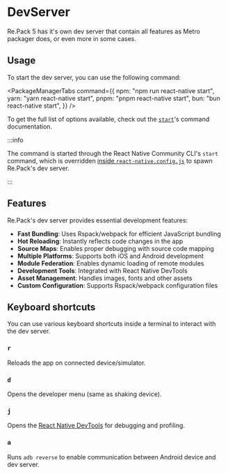 # DevServer

Re.Pack 5 has it's own dev server that contain all features as Metro packager does, or even more in some cases.

## Usage

To start the dev server, you can use the following command:


<PackageManagerTabs command={{
  npm: "npm run react-native start",
  yarn: "yarn react-native start",
  pnpm: "pnpm react-native start",
  bun: "bun react-native start",
}} />

To get the full list of options available, check out the [`start`](/api/cli/start.md)'s command documentation.

:::info

The command is started through the React Native Community CLI's `start` command, which is overridden [inside `react-native.config.js`](../getting-started/quick-start.mdx#2-commands) to spawn Re.Pack's dev server.

:::

## Features

Re.Pack's dev server provides essential development features:

- **Fast Bundling**: Uses Rspack/webpack for efficient JavaScript bundling
- **Hot Reloading**: Instantly reflects code changes in the app
- **Source Maps**: Enables proper debugging with source code mapping
- **Multiple Platforms**: Supports both iOS and Android development
- **Module Federation**: Enables dynamic loading of remote modules
- **Development Tools**: Integrated with React Native DevTools
- **Asset Management**: Handles images, fonts and other assets
- **Custom Configuration**: Supports Rspack/webpack configuration files

## Keyboard shortcuts

You can use various keyboard shortcuts inside a terminal to interact with the dev server.

### `r`

Reloads the app on connected device/simulator.

### `d`

Opens the developer menu (same as shaking device).

### `j`

Opens the [React Native DevTools](./devtools.md) for debugging and profiling.

### `a`

Runs `adb reverse` to enable communication between Android device and dev server.

